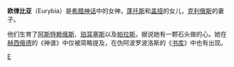 '''欧律比亚'''（Eurybia）是[[希腊神话|希腊神话]]中的女神，[[蓬托斯|蓬托斯]]和[[盖娅|盖娅]]的女儿，[[克利俄斯|克利俄斯]]的妻子。

他们生育了[[阿斯特赖俄斯|阿斯特赖俄斯]]、[[珀耳塞斯|珀耳塞斯]]以及[[帕拉斯|帕拉斯]]。据说她有一颗石头做的心。她在[[赫西俄德|赫西俄德]]的《神谱》中仅被简略提及，在伪阿波罗波洛斯的《[[书库|书库]]》中也有出现。

[[Category:希臘女神|E]]